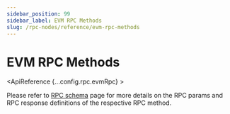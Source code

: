 ```yaml
---
sidebar_position: 99
sidebar_label: EVM RPC Methods
slug: /rpc-nodes/reference/evm-rpc-methods
---
```



# EVM RPC Methods


<NodeBanner />

<ApiReference {...config.rpc.evmRpc} >
<Admonition type="info" title="Note">

<p>
Please refer to <a href="/rpc-nodes/reference/evm-rpc-schema">RPC schema</a> page for more details on the RPC params and RPC response definitions of the respective RPC method. 
</p>
</Admonition>
</ApiReference>
